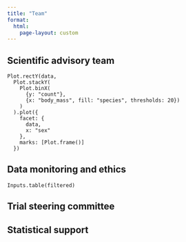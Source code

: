```yaml
---
title: "Team"
format:
  html:
    page-layout: custom
---
```


::: {.panel-tabset}

## Scientific advisory team

```ojs
Plot.rectY(data, 
  Plot.stackY(
    Plot.binX( 
      {y: "count"}, 
      {x: "body_mass", fill: "species", thresholds: 20})
    )
  ).plot({
    facet: {
      data,
      x: "sex"
    },
    marks: [Plot.frame()]
  })
```

## Data monitoring and ethics

```ojs
Inputs.table(filtered)
```


## Trial steering committee



## Statistical support



:::
